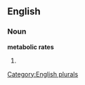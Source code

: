 
==English==

===Noun===
'''metabolic rates'''

# {{plural of|[[metabolic rate]]}}

[[Category:English plurals]]